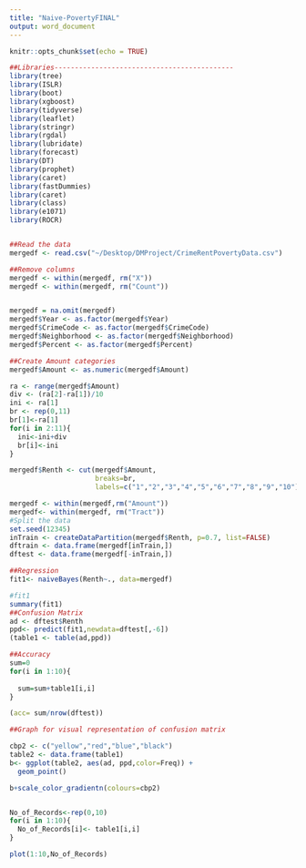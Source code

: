 ```yaml
---
title: "Naive-PovertyFINAL"
output: word_document
---
```


```r
knitr::opts_chunk$set(echo = TRUE)
```

```r
##Libraries--------------------------------------------
library(tree)
library(ISLR)
library(boot)
library(xgboost)
library(tidyverse)
library(leaflet)
library(stringr)
library(rgdal)
library(lubridate)
library(forecast)
library(DT)
library(prophet)
library(caret)
library(fastDummies)
library(caret)
library(class)
library(e1071)
library(ROCR)


##Read the data
mergedf <- read.csv("~/Desktop/DMProject/CrimeRentPovertyData.csv")

##Remove columns
mergedf <- within(mergedf, rm("X"))
mergedf <- within(mergedf, rm("Count"))


mergedf = na.omit(mergedf)
mergedf$Year <- as.factor(mergedf$Year)
mergedf$CrimeCode <- as.factor(mergedf$CrimeCode)
mergedf$Neighborhood <- as.factor(mergedf$Neighborhood)
mergedf$Percent <- as.factor(mergedf$Percent)

##Create Amount categories
mergedf$Amount <- as.numeric(mergedf$Amount)

ra <- range(mergedf$Amount)
div <- (ra[2]-ra[1])/10
ini <- ra[1]
br <- rep(0,11)
br[1]<-ra[1]
for(i in 2:11){
  ini<-ini+div
  br[i]<-ini
}

mergedf$Renth <- cut(mergedf$Amount, 
                     breaks=br, 
                     labels=c("1","2","3","4","5","6","7","8","9","10"))

mergedf <- within(mergedf,rm("Amount"))
mergedf<- within(mergedf, rm("Tract"))
#Split the data
set.seed(12345)
inTrain <- createDataPartition(mergedf$Renth, p=0.7, list=FALSE)
dftrain <- data.frame(mergedf[inTrain,])
dftest <- data.frame(mergedf[-inTrain,])

##Regression
fit1<- naiveBayes(Renth~., data=mergedf)

#fit1
summary(fit1)
##Confusion Matrix
ad <- dftest$Renth
ppd<- predict(fit1,newdata=dftest[,-6])
(table1 <- table(ad,ppd))

##Accuracy
sum=0
for(i in 1:10){
  
  sum=sum+table1[i,i]
}

(acc= sum/nrow(dftest))

##Graph for visual representation of confusion matrix

cbp2 <- c("yellow","red","blue","black")
table2 <- data.frame(table1)
b<- ggplot(table2, aes(ad, ppd,color=Freq)) +
  geom_point()

b+scale_color_gradientn(colours=cbp2)


No_of_Records<-rep(0,10)
for(i in 1:10){
  No_of_Records[i]<- table1[i,i]
}

plot(1:10,No_of_Records)



```
